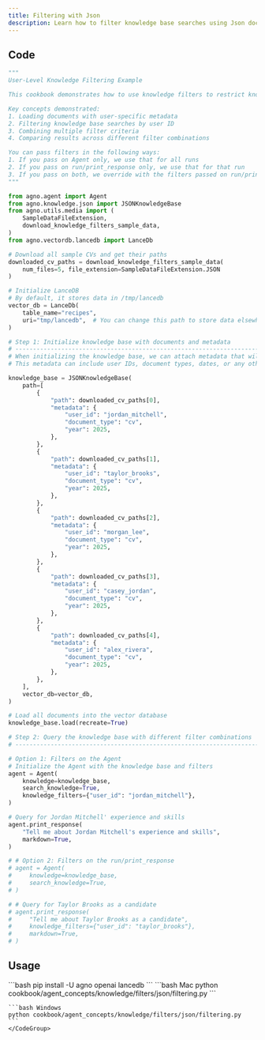 ```yaml
---
title: Filtering with Json
description: Learn how to filter knowledge base searches using Json documents with user-specific metadata.
---
```


## Code

```python
"""
User-Level Knowledge Filtering Example

This cookbook demonstrates how to use knowledge filters to restrict knowledge base searches to specific users, document types, or any other metadata attributes.

Key concepts demonstrated:
1. Loading documents with user-specific metadata
2. Filtering knowledge base searches by user ID
3. Combining multiple filter criteria
4. Comparing results across different filter combinations

You can pass filters in the following ways:
1. If you pass on Agent only, we use that for all runs
2. If you pass on run/print_response only, we use that for that run
3. If you pass on both, we override with the filters passed on run/print_response for that run
"""

from agno.agent import Agent
from agno.knowledge.json import JSONKnowledgeBase
from agno.utils.media import (
    SampleDataFileExtension,
    download_knowledge_filters_sample_data,
)
from agno.vectordb.lancedb import LanceDb

# Download all sample CVs and get their paths
downloaded_cv_paths = download_knowledge_filters_sample_data(
    num_files=5, file_extension=SampleDataFileExtension.JSON
)

# Initialize LanceDB
# By default, it stores data in /tmp/lancedb
vector_db = LanceDb(
    table_name="recipes",
    uri="tmp/lancedb",  # You can change this path to store data elsewhere
)

# Step 1: Initialize knowledge base with documents and metadata
# ------------------------------------------------------------------------------
# When initializing the knowledge base, we can attach metadata that will be used for filtering
# This metadata can include user IDs, document types, dates, or any other attributes

knowledge_base = JSONKnowledgeBase(
    path=[
        {
            "path": downloaded_cv_paths[0],
            "metadata": {
                "user_id": "jordan_mitchell",
                "document_type": "cv",
                "year": 2025,
            },
        },
        {
            "path": downloaded_cv_paths[1],
            "metadata": {
                "user_id": "taylor_brooks",
                "document_type": "cv",
                "year": 2025,
            },
        },
        {
            "path": downloaded_cv_paths[2],
            "metadata": {
                "user_id": "morgan_lee",
                "document_type": "cv",
                "year": 2025,
            },
        },
        {
            "path": downloaded_cv_paths[3],
            "metadata": {
                "user_id": "casey_jordan",
                "document_type": "cv",
                "year": 2025,
            },
        },
        {
            "path": downloaded_cv_paths[4],
            "metadata": {
                "user_id": "alex_rivera",
                "document_type": "cv",
                "year": 2025,
            },
        },
    ],
    vector_db=vector_db,
)

# Load all documents into the vector database
knowledge_base.load(recreate=True)

# Step 2: Query the knowledge base with different filter combinations
# ------------------------------------------------------------------------------

# Option 1: Filters on the Agent
# Initialize the Agent with the knowledge base and filters
agent = Agent(
    knowledge=knowledge_base,
    search_knowledge=True,
    knowledge_filters={"user_id": "jordan_mitchell"},
)

# Query for Jordan Mitchell' experience and skills
agent.print_response(
    "Tell me about Jordan Mitchell's experience and skills",
    markdown=True,
)

# # Option 2: Filters on the run/print_response
# agent = Agent(
#     knowledge=knowledge_base,
#     search_knowledge=True,
# )

# # Query for Taylor Brooks as a candidate
# agent.print_response(
#     "Tell me about Taylor Brooks as a candidate",
#     knowledge_filters={"user_id": "taylor_brooks"},
#     markdown=True,
# )
```

## Usage

<Steps>
  <Step title="Install libraries">
    ```bash
    pip install -U agno openai lancedb
    ```
  </Step>

  <Step title="Run the example">
    <CodeGroup>
    ```bash Mac
    python cookbook/agent_concepts/knowledge/filters/json/filtering.py
    ```

    ```bash Windows
    python cookbook/agent_concepts/knowledge/filters/json/filtering.py
    ```
    </CodeGroup>
  </Step>
</Steps>